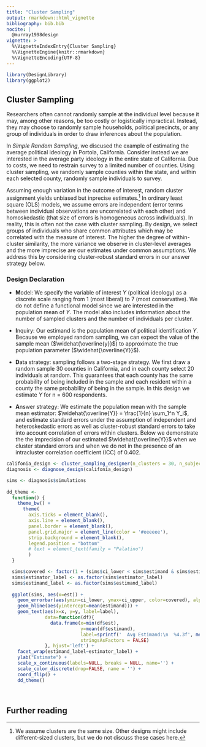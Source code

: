 ```yaml
---
title: "Cluster Sampling"
output: rmarkdown::html_vignette
bibliography: bib.bib
nocite: | 
  @murray1998design  
vignette: >
  %\VignetteIndexEntry{Cluster Sampling}
  %\VignetteEngine{knitr::rmarkdown}
  %\VignetteEncoding{UTF-8}
---
```



```r
library(DesignLibrary)
library(ggplot2)
```

## Cluster Sampling

Researchers often cannot randomly sample at the individual level because it may, among other reasons, be too costly or logistically impractical. Instead, they may choose to randomly sample households, political precincts, or any group of individuals in order to draw inferences about the population.

<!-- Include reference to simple random sampling vignette below -->
In *Simple Random Sampling*, we discused the example of estimating the average political ideology in Portola, California. Consider instead we are interested in the average party ideology in the entire state of California. Due to costs, we need to restrain survey to a limited number of counties. Using cluster sampling, we randomly sample counties within the state, and within each selected county, randomly sample individuals to survey.

Assuming enough variation in the outcome of interest, random cluster assignment yields unbiased but inprecise estimates.^[We assume clusters are the same size. Other designs might include different-sized clusters, but we do not discuss these cases here.] In ordinary least square (OLS) models, we assume errors are independent (error terms between individual observations are uncorrelated with each other) and homoskedastic (that size of errors is homogeneous across individuals). In reality, this is often not the case with cluster sampling. By design, we select groups of individuals who share common attributes which may be correlated with the measure of interest. The higher the degree of within-cluster similarity, the more variance we observe in cluster-level averages and the more imprecise are our estimates under common assumptions. We address this by considering cluster-robust standard errors in our answer strategy below.

### Design Declaration

- **M**odel: We specify the variable of interest $Y$ (political ideology) as a discrete scale ranging from 1 (most liberal) to 7 (most conservative). We do not define a functional model since we are interested in the population mean of $Y$. The model also includes information about the number of sampled clusters and the number of individuals per cluster.

- **I**nquiry: Our estimand is the population mean of political identification $Y$. Because we employed random sampling, we can expect the value of the sample mean ($\widehat{\overline{y}}$) to approximate the true population parameter ($\widehat{\overline{Y}}$).

- **D**ata strategy: sampling follows a two-stage strategy. We first draw a random sample 30 counties in California, and in each county select 20 individuals at random. This guarantees that each county has the same probability of being included in the sample and each resident within a county the same probability of being in the sample. In this design we estimate $Y$ for n = 600 respondents.

- **A**nswer strategy: We estimate the population mean with the sample mean estimator: $\widehat{\overline{Y}} = \frac{1}{n} \sum_1^n Y_i$, and estimate standard errors under the assumption of independent and heteroskedastic errors as well as cluster-robust standard errors to take into account correlation of errors within clusters. Below we demonstrate the the imprecision of our estimated $\widehat{\overline{Y}}$ when we cluster standard errors and when we do not in the presence of an intracluster correlation coefficient (ICC) of 0.402.

```r
califonia_design <- cluster_sampling_designer(n_clusters = 30, n_subjects_per_cluster = 20, icc = 0.402)
diagnosis <- diagnose_design(califonia_design)

sims <- diagnosis$simulations
  
dd_theme <-
  function() {
    theme_bw() +
      theme(
        axis.ticks = element_blank(),
        axis.line = element_blank(),
        panel.border = element_blank(),
        panel.grid.major = element_line(color = '#eeeeee'),
        strip.background = element_blank(),
        legend.position = "bottom"
        # text = element_text(family = "Palatino")
        )
  }

  sims$covered <- factor(1 + (sims$ci_lower < sims$estimand & sims$estimand < sims$ci_upper), 1:2, labels = c("Estimand not covered by confidence interval", "Estimand covered by confidence interval"))
  sims$estimator_label <- as.factor(sims$estimator_label)
  sims$estimand_label <- as.factor(sims$estimand_label)
  
  ggplot(sims, aes(x=est)) +
    geom_errorbar(aes(ymin=ci_lower, ymax=ci_upper, color=covered), alpha=.4) +
    geom_hline(aes(yintercept=mean(estimand))) +
    geom_text(aes(x=x, y=y, label=label),
              data=function(df){
                data.frame(x=min(df$est),
                           y=mean(df$estimand),
                           label=sprintf('  Avg Estimand:\n  %4.3f', mean(df$estimand)),
                           stringsAsFactors = FALSE)
              }, hjust='left') +
    facet_wrap(estimand_label~estimator_label) +
    ylab("Estimate") +
    scale_x_continuous(labels=NULL, breaks = NULL, name='') +
    scale_color_discrete(drop=FALSE, name = '') +
    coord_flip() +
    dd_theme()
  
```

```r

```

## Further reading